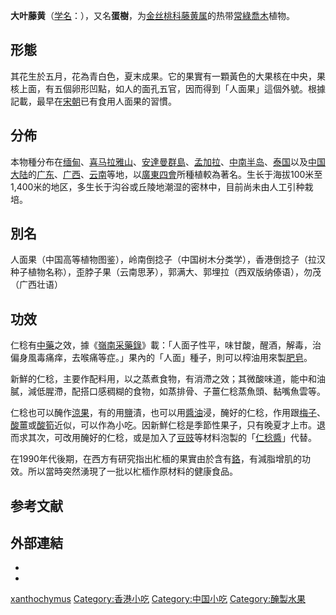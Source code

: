 {{CJK-New-Char|3B8C|233F4}}
{{Speciesbox
 | image = Gamboge01 Asit.jpg
 | genus = Garcinia
| species = xanthochymus
 | authority = Hook. f. ex T. Anders.
 | synonyms =
* ''Garcinia tinctoria'' {{small|Wright}}
}}

'''大叶藤黄'''（[[学名|学名]]：{{lang|la|''Garcinia xanthochymus''}}），又名'''蛋樹'''{{r|TaiBNET}}，为[[金丝桃科|金丝桃科]][[藤黄属|藤黄属]]{{r|bioinfo}}的热带[[常綠植物|常綠]][[喬木|喬木]]植物。

==形態==
其花生於五月，花為青白色，夏末成果。它的果實有一顆黃色的大果核在中央，果核上面，有五個卵形凹點，如人的面孔五官，因而得到「人面果」這個外號。根據記載，最早在[[宋朝|宋朝]]已有食用人面果的習慣。

==分佈==
本物種分布在[[缅甸|缅甸]]、[[喜马拉雅山|喜马拉雅山]]、[[安達曼群島|安達曼群島]]、[[孟加拉|孟加拉]]、[[中南半岛|中南半岛]]、[[泰国|泰国]]以及[[中国大陆|中国大陆]]的[[广东|广东]]、[[广西|广西]]、[[云南|云南]]等地{{r|bioinfo}}，以[[廣東|廣東]][[四會|四會]]所種植較為著名。生长于海拔100米至1,400米的地区，多生长于沟谷或丘陵地潮湿的密林中，目前尚未由人工引种栽培。

==別名==
人面果（中国高等植物图鉴），岭南倒捻子（中国树木分类学），香港倒捻子（拉汉种子植物名称），歪脖子果（云南思茅），郭满大、郭埋拉（西双版纳傣语），勿茂（广西壮语）

==功效==
仁稔有[[中藥|中藥]]之效，據《[[嶺南采藥錄|嶺南采藥錄]]》載：「人面子性平，味甘酸，醒酒，解毒，治偏身風毒痛痒，去喉痛等症。」果內的「人面」種子，則可以榨油用來製[[肥皂|肥皂]]。

新鮮的仁稔，主要作配料用，以之蒸煮食物，有消滯之效；其微酸味道，能中和油膩，減低腥滯，配搭口感稠糊的食物，如蒸排骨、子薑仁稔蒸魚頭、黏嘴魚雲等。

仁稔也可以醃作[[涼果|涼果]]，有的用[[盐_(化学)|鹽]]漬，也可以用[[醬油|醬油]]浸，醃好的仁稔，作用跟[[梅子|梅子]]、[[酸薑|酸薑]]或[[酸筍|酸筍]]近似，可以作為小吃。因新鮮仁稔是季節性果子，只有晚夏才上市。退而求其次，可改用醃好的仁稔，或是加入了[[豆豉|豆豉]]等材料泡製的「[[仁稔醬|仁稔醬]]」代替。

在1990年代後期，在西方有研究指出𣏴㮌的果實由於含有[[鉻|鉻]]，有減脂增肌的功效。所以當時突然湧現了一批以𣏴㮌作原材料的健康食品。

==参考文献==
{{reflist|refs=
<ref name="bioinfo">{{cite web
 | url =http://www.bioinfo.cn/db05/KmzwSpecies.php?action=view&id=29265
 | deadurl =yes
 | archiveurl =https://web.archive.org/web/20160305072446/http://www.bioinfo.cn/db05/KmzwSpecies.php?action=view&id=29265
 | title =大叶藤黄
 | work =《中国高等植物数据库全库》
 | publisher =中国科学院微生物研究所
 | author =昆明植物研究所
 | accessdate =2009-02-26
 | archivedate =2016-03-05
 | language =zh-hans
 }}</ref>
<ref name="TaiBNET">{{TaiBNET | zh=蛋樹 | id=418039 | binomial=Garcinia xanthochymus | authority=Hook. f. | var= | access-date=2013-01-24}}</ref>
}}

==外部連結==
* {{cite web |url=http://libproject.hkbu.edu.hk/was40/detail?channelid=22253&lang=cht&searchword=code=P00604 |title=6-脫氧巴西紅厚殼素 6-Deoxyjacareubin |work=中草藥化學圖像數據庫 (香港浸會大學中醫藥學院) |language=zh,en |access-date=2015-05-21 |archive-date=2015-05-18 |archive-url=https://web.archive.org/web/20150518160414/http://libproject.hkbu.edu.hk/was40/detail?channelid=22253&lang=cht&searchword=code=P00604 |dead-url=no }}
* {{cite web |url=http://icgr.caas.net.cn/kp/%E5%B1%B1%E7%AB%B9%E5%AD%90.htm |deadurl=yes |archive-url=https://web.archive.org/web/20070927192701/http://icgr.caas.net.cn/kp/%E5%B1%B1%E7%AB%B9%E5%AD%90.htm |title=? |access-date=2019-07-07 |archive-date=2007-09-27 }}
{{Taxonbar}}

[[Category:藤黄属|xanthochymus]]
[[Category:香港小吃|Category:香港小吃]]
[[Category:中国小吃|Category:中国小吃]]
[[Category:醃製水果|Category:醃製水果]]